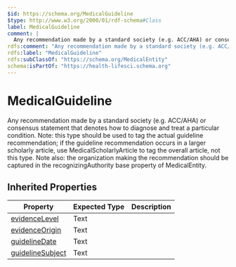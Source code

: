 ```yaml
---
$id: https://schema.org/MedicalGuideline
$type: http://www.w3.org/2000/01/rdf-schema#Class
label: MedicalGuideline
comment: |
  Any recommendation made by a standard society (e.g. ACC/AHA) or consensus statement that denotes how to diagnose and treat a particular condition. Note: this type should be used to tag the actual guideline recommendation; if the guideline recommendation occurs in a larger scholarly article, use MedicalScholarlyArticle to tag the overall article, not this type. Note also: the organization making the recommendation should be captured in the recognizingAuthority base property of MedicalEntity.
rdfs:comment: "Any recommendation made by a standard society (e.g. ACC/AHA) or consensus statement that denotes how to diagnose and treat a particular condition. Note: this type should be used to tag the actual guideline recommendation; if the guideline recommendation occurs in a larger scholarly article, use MedicalScholarlyArticle to tag the overall article, not this type. Note also: the organization making the recommendation should be captured in the recognizingAuthority base property of MedicalEntity."
rdfs:label: "MedicalGuideline"
rdfs:subClassOf: "https://schema.org/MedicalEntity"
schema:isPartOf: "https://health-lifesci.schema.org"
---
```


# MedicalGuideline

Any recommendation made by a standard society (e.g. ACC/AHA) or consensus statement that denotes how to diagnose and treat a particular condition. Note: this type should be used to tag the actual guideline recommendation; if the guideline recommendation occurs in a larger scholarly article, use MedicalScholarlyArticle to tag the overall article, not this type. Note also: the organization making the recommendation should be captured in the recognizingAuthority base property of MedicalEntity.

## Inherited Properties

| Property | Expected Type | Description |
| --- | --- | --- |
| [evidenceLevel](https://schema.org/evidenceLevel) | Text |  |
| [evidenceOrigin](https://schema.org/evidenceOrigin) | Text |  |
| [guidelineDate](https://schema.org/guidelineDate) | Text |  |
| [guidelineSubject](https://schema.org/guidelineSubject) | Text |  |
